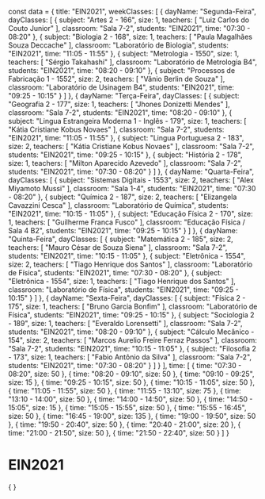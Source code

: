 const data = {
  title: "EIN2021",
  weekClasses: [
    {
      dayName: "Segunda-Feira",
      dayClasses: [
        {
          subject: "Artes 2 - 166",
          size: 1,
          teachers: [
            "Luiz Carlos do Couto Junior"
          ],
          classroom: "Sala 7-2",
          students: "EIN2021",
          time: "07:30 - 08:20"
        },
        {
          subject: "Biologia 2 - 168",
          size: 1,
          teachers: [
            "Paula Magalhães Souza Deccache"
          ],
          classroom: "Laboratório de Biologia",
          students: "EIN2021",
          time: "11:05 - 11:55"
        },
        {
          subject: "Metrologia - 1550",
          size: 1,
          teachers: [
            "Sérgio Takahashi"
          ],
          classroom: "Laboratório de Metrologia B4",
          students: "EIN2021",
          time: "08:20 - 09:10"
        },
        {
          subject: "Processos de Fabricação 1 - 1552",
          size: 2,
          teachers: [
            "Vânio Berlin de Souza"
          ],
          classroom: "Laboratório de Usinagem B4",
          students: "EIN2021",
          time: "09:25 - 10:15"
        }
      ]
    },
    {
      dayName: "Terça-Feira",
      dayClasses: [
        {
          subject: "Geografia 2 - 177",
          size: 1,
          teachers: [
            "Jhones Donizetti Mendes"
          ],
          classroom: "Sala 7-2",
          students: "EIN2021",
          time: "08:20 - 09:10"
        },
        {
          subject: "Lingua Estrangeira Moderna 1 - Inglês - 179",
          size: 1,
          teachers: [
            "Kátia Cristiane Kobus Novaes"
          ],
          classroom: "Sala 7-2",
          students: "EIN2021",
          time: "11:05 - 11:55"
        },
        {
          subject: "Lingua Portuguesa 2 - 183",
          size: 2,
          teachers: [
            "Kátia Cristiane Kobus Novaes"
          ],
          classroom: "Sala 7-2",
          students: "EIN2021",
          time: "09:25 - 10:15"
        },
        {
          subject: "História 2 - 178",
          size: 1,
          teachers: [
            "Milton Aparecido Azevedo"
          ],
          classroom: "Sala 7-2",
          students: "EIN2021",
          time: "07:30 - 08:20"
        }
      ]
    },
    {
      dayName: "Quarta-Feira",
      dayClasses: [
        {
          subject: "Sistemas Digitais - 1553",
          size: 2,
          teachers: [
            "Alex Miyamoto Mussi"
          ],
          classroom: "Sala 1-4",
          students: "EIN2021",
          time: "07:30 - 08:20"
        },
        {
          subject: "Química 2 - 187",
          size: 2,
          teachers: [
            "Elizangela Cavazzini Cesca"
          ],
          classroom: "Laboratório de Química",
          students: "EIN2021",
          time: "10:15 - 11:05"
        },
        {
          subject: "Educação Física 2 - 170",
          size: 1,
          teachers: [
            "Guilherme Franca Fusco"
          ],
          classroom: "Educação Física / Sala 4 B2",
          students: "EIN2021",
          time: "09:25 - 10:15"
        }
      ]
    },
    {
      dayName: "Quinta-Feira",
      dayClasses: [
        {
          subject: "Matemática 2 - 185",
          size: 2,
          teachers: [
            "Mauro César de Souza Siena"
          ],
          classroom: "Sala 7-2",
          students: "EIN2021",
          time: "10:15 - 11:05"
        },
        {
          subject: "Eletrônica - 1554",
          size: 2,
          teachers: [
            "Tiago Henrique dos Santos"
          ],
          classroom: "Laboratório de Física",
          students: "EIN2021",
          time: "07:30 - 08:20"
        },
        {
          subject: "Eletrônica - 1554",
          size: 1,
          teachers: [
            "Tiago Henrique dos Santos"
          ],
          classroom: "Laboratório de Física",
          students: "EIN2021",
          time: "09:25 - 10:15"
        }
      ]
    },
    {
      dayName: "Sexta-Feira",
      dayClasses: [
        {
          subject: "Física 2 - 175",
          size: 1,
          teachers: [
            "Bruno Garcia Bonfim"
          ],
          classroom: "Laboratório de Física",
          students: "EIN2021",
          time: "09:25 - 10:15"
        },
        {
          subject: "Sociologia 2 - 189",
          size: 1,
          teachers: [
            "Everaldo Lorensetti"
          ],
          classroom: "Sala 7-2",
          students: "EIN2021",
          time: "08:20 - 09:10"
        },
        {
          subject: "Cálculo Mecânico - 154",
          size: 2,
          teachers: [
            "Marcos Aurelio Freire Ferraz Passos"
          ],
          classroom: "Sala 7-2",
          students: "EIN2021",
          time: "10:15 - 11:05"
        },
        {
          subject: "Filosofia 2 - 173",
          size: 1,
          teachers: [
            "Fabio Antônio da Silva"
          ],
          classroom: "Sala 7-2",
          students: "EIN2021",
          time: "07:30 - 08:20"
        }
      ]
    }
  ],
  time: [
    {
      time: "07:30 - 08:20",
      size: 50
    },
    {
      time: "08:20 - 09:10",
      size: 50
    },
    {
      time: "09:10 - 09:25",
      size: 15
    },
    {
      time: "09:25 - 10:15",
      size: 50
    },
    {
      time: "10:15 - 11:05",
      size: 50
    },
    {
      time: "11:05 - 11:55",
      size: 50
    },
    {
      time: "11:55 - 13:10",
      size: 75
    },
    {
      time: "13:10 - 14:00",
      size: 50
    },
    {
      time: "14:00 - 14:50",
      size: 50
    },
    {
      time: "14:50 - 15:05",
      size: 15
    },
    {
      time: "15:05 - 15:55",
      size: 50
    },
    {
      time: "15:55 - 16:45",
      size: 50
    },
    {
      time: "16:45 - 19:00",
      size: 135
    },
    {
      time: "19:00 - 19:50",
      size: 50
    },
    {
      time: "19:50 - 20:40",
      size: 50
    },
    {
      time: "20:40 - 21:00",
      size: 20
    },
    {
      time: "21:00 - 21:50",
      size: 50
    },
    {
      time: "21:50 - 22:40",
      size: 50
    }
  ]
}

# EIN2021

<div>
    {
        <Grid
            title={data.title} 
            weekClasses={data.weekClasses} 
            time={data.time}
        />
    }
</div>